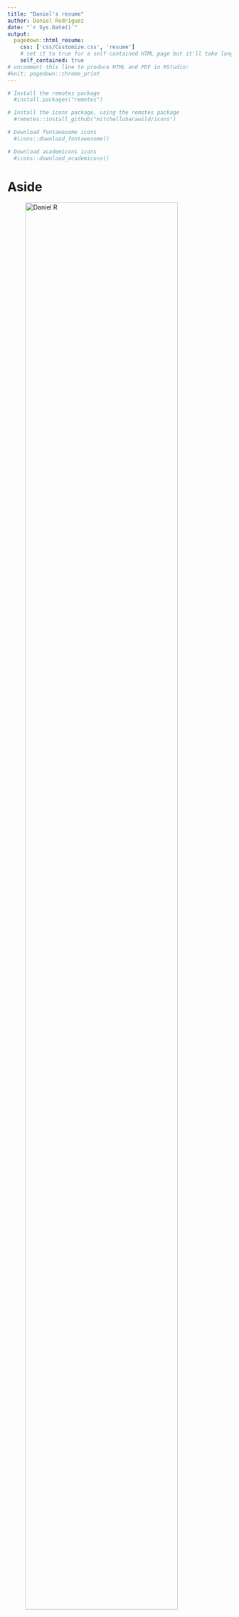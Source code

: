 ```yaml
---
title: "Daniel's resume"
author: Daniel Rodríguez
date: "`r Sys.Date()`"
output:
  pagedown::html_resume:
    css: ['css/Customize.css', 'resume']
    # set it to true for a self-contained HTML page but it'll take longer to render
    self_contained: true
# uncomment this line to produce HTML and PDF in RStudio:
#knit: pagedown::chrome_print
---
```

```r
# Install the remotes package
  #install.packages("remotes")

# Install the icons package, using the remotes package
  #remotes::install_github("mitchelloharawild/icons")

# Download fontawesome icons
  #icons::download_fontawesome()

# Download academicons icons
  #icons::download_academicons()
```

Aside
================================================================================
  ![Daniel R](Photo.jpg){width=90%}

Contact Info {#contact}
--------------------------------------------------------------------------------

- `r icons::fontawesome("envelope")` [daniel.rodriguez@stud-mail.uni-wuerzburg.de](mailto:daniel.rodriguez@stud-mail.uni-wuerzburg.de)
- `r icons::fontawesome("github-square")` [dsrodriguezl](https://github.com/dsrodriguezl)
- `r icons::fontawesome("phone")` [+49 0931 31-82967](callto:+4909313182967)
-  `r icons::academicons("orcid")` [0000-0001-9637-1364](https://orcid.org/0000-0001-9637-1364)
- `r icons::fontawesome("linkedin")` [dsrodriguezl](https://www.linkedin.com/in/dsrodriguezl)
- `r icons::academicons("researchgate")` [Daniel-Rodriguez-Leon](https://www.researchgate.net/profile/Daniel-Rodriguez-Leon-2)
- `r icons::fontawesome("location-arrow")` [University of W&uuml;rzburg, Biocenter - Off. C015](https://wueaddress.uni-wuerzburg.de/building/4444)

Skills {#skills}
--------------------------------------------------------------------------------
- **Software:**
  - **MS** **Office:** Intermediate (User)
  - **R:** Basic
  - **Python:** Beginner
  - **RMarkdown:**  Basic
  - **Markdown:** Intermediate
  - **Git:** Beginner
- **Languages:**
  - **Spanish:** Mother tongue
  - **English:** Advanced (C1)
  - **German:** Intermediate (B2)

Disclaimer {#disclaimer}
--------------------------------------------------------------------------------

This resume was made with the R package [**pagedown**](https://github.com/rstudio/pagedown).

Last updated on `r Sys.Date()`.


Main
================================================================================

Daniel Rodríguez {#title}
--------------------------------------------------------------------------------
### Ph.D. Student - University of W&uuml;rzburg
I am Daniel Sebastián Rodríguez León, a colombian biologist with a great interest in Behavioral and Chemical Ecology, in particular towards the study of Social Organization and Evolution, as well as Animal Communication.


Higher Education {data-icon=graduation-cap data-concise=true}
--------------------------------------------------------------------------------

### Bachelor of Science Biology

Universidad Nacional de Colombia

Bogotá D.C., Colombia

2011 - 2016

Thesis: Variation of the relative abundance and diet of dogs (_Canis lupus familiaris_) on a gradient of human presence in a natural preserve of the civil society (Tabio, Cundinamarca)

### Master of Science Biosciences

Julius-Maximilians-Universit&auml;t  W&uuml;rzburg

W&uuml;rzburg, Germany

2017 - 2020

Thesis: Variation of cuticular hydrocarbon profiles among honeybee workers from different European subspecies

### Doctor of Philosophy Biosciences

Julius-Maximilians-Universit&auml;t  W&uuml;rzburg

W&uuml;rzburg, Germany

2020 - Present

Thesis: Variation of cuticular hydrocarbon profiles among honeybee workers from different European subspecies

Professional Experience {data-icon=suitcase}
--------------------------------------------------------------------------------

### Internship

Biodiversity Sciences program of the Line of Risk Assessment and Wildlife, Instituto Alexander von Humboldt

Bogotá D.C., Colombia

August 2016 - February 2017

- Activities: Build up data bases of Colombian exotic wildlife species with invasive potential, and native Colombian wildlife species reported in the Colombian red list books.

### Biology teacher

Grupo Formarte S.A.S

Bogotá D.C., Colombia

January - September 2017

- Topics: biomolecules, protein synthesis, basic cell biology, genetics, metabolism, plants and animal systems, ecology, and evolution.

### International Student Tutor

Kompass Program, Faculty of Biology, Julius-Maximilians-Universit&auml;t W&uuml;rzburg

W&uuml;rzburg, Germany

November 2018 - September 2020

### Part-time research Assistant

Biocenter, Faculty of Biology, Julius-Maximilians-Universit&auml;t W&uuml;rzburg

W&uuml;rzburg, Germany

December 2020 - Present

- Activities: Extraction and GC-MS analysis of Cuticular hydrocarbons.

Continuing Education {data-icon=book data-concise=true}
--------------------------------------------------------------------------------

### Models of Species Distribution

Faculty of Science, Universidad Nacional de Colombia

Bogotá D.C., Colombia

September 2016 - February 2017

### Intercultural Competences

Faculty of Biology, Julius-Maximilians-Universit&auml;t W&uuml;rzburg

W&uuml;rzburg, Germany

April - July 2018

### Social Evolution

Faculty of Science, University of Copenhagen

Copenhagen, Denmark

November 2019

Selected Presentations and Posters {data-icon=chalkboard-teacher}
--------------------------------------------------------------------------------

### Title

Poster/Presentation for Event

Place

Year

**Me (author)**, Other authors/ et al.

Selected Publications {data-icon=file-contract}
--------------------------------------------------------------------------------

### Title

Abrev, journal Year Month ##;###(##):###-###.

N/A

Year 

1st Author, **Me (author)**, others / et al. 

Grants and Fellowships {data-icon=trophy}
--------------------------------------------------------------------------------

### Title

Insitution

Place

Year(s)

Voluntary work {data-icon=handshake}
--------------------------------------------------------------------------------

### Position

Institution

Place

Year - Year

- details

### Position

Institution

Place

Year - Year

::: concise
- details in two columns
:::

